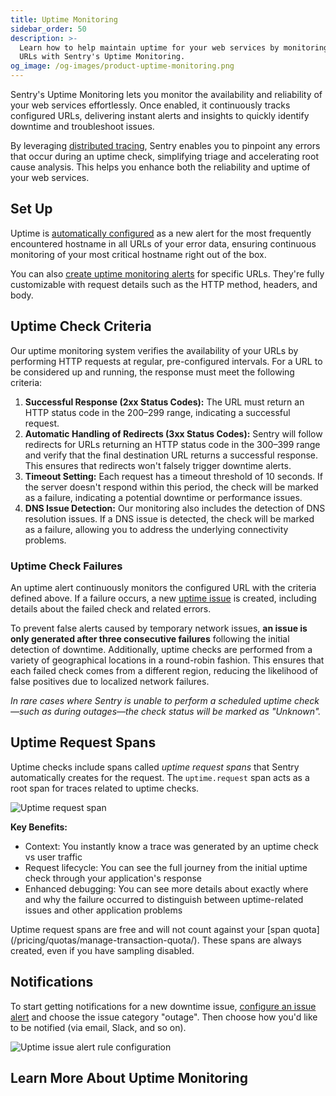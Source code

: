 ```yaml
---
title: Uptime Monitoring
sidebar_order: 50
description: >-
  Learn how to help maintain uptime for your web services by monitoring relevant
  URLs with Sentry's Uptime Monitoring.
og_image: /og-images/product-uptime-monitoring.png
---
```


Sentry's Uptime Monitoring lets you monitor the availability and reliability of your web services effortlessly. Once enabled, it continuously tracks configured URLs, delivering instant alerts and insights to quickly identify downtime and troubleshoot issues.

By leveraging [distributed tracing](/concepts/key-terms/tracing/distributed-tracing/), Sentry enables you to pinpoint any errors that occur during an uptime check, simplifying triage and accelerating root cause analysis. This helps you enhance both the reliability and uptime of your web services.

## Set Up

Uptime is [automatically configured](/product/uptime-monitoring/automatic-detection/) as a new alert for the most frequently encountered hostname in all URLs of your error data, ensuring continuous monitoring of your most critical hostname right out of the box.

You can also [create uptime monitoring alerts](/product/alerts/create-alerts/) for specific URLs. They're fully customizable with request details such as the HTTP method, headers, and body.

## Uptime Check Criteria

Our uptime monitoring system verifies the availability of your URLs by performing HTTP requests at regular, pre-configured intervals. For a URL to be considered up and running, the response must meet the following criteria:

1. **Successful Response (2xx Status Codes):**
   The URL must return an HTTP status code in the 200–299 range, indicating a successful request.
2. **Automatic Handling of Redirects (3xx Status Codes):** Sentry will follow redirects for URLs returning an HTTP status code in the 300–399 range and verify that the final destination URL returns a successful response. This ensures that redirects won't falsely trigger downtime alerts.
3. **Timeout Setting:** Each request has a timeout threshold of 10 seconds.
   If the server doesn't respond within this period, the check will be marked as a failure,
   indicating a potential downtime or performance issues.
4. **DNS Issue Detection:** Our monitoring also includes the detection of DNS resolution issues.
   If a DNS issue is detected, the check will be marked as a failure,
   allowing you to address the underlying connectivity problems.

### Uptime Check Failures

An uptime alert continuously monitors the configured URL with the criteria defined above. If a failure occurs,
a new [uptime issue](/product/issues/issue-details/uptime-issues/) is created, including details about the failed check and related errors.

To prevent false alerts caused by temporary network issues, **an issue is only generated after three consecutive failures** following the initial detection of downtime. Additionally, uptime checks are performed from a variety of geographical locations in a round-robin fashion. This ensures that each failed check comes from a different region, reducing the likelihood of false positives due to localized network failures.

_In rare cases where Sentry is unable to perform a scheduled uptime check—such as during outages—the check status will be marked as "Unknown"._

## Uptime Request Spans

Uptime checks include spans called _uptime request spans_ that Sentry automatically creates for the request. The `uptime.request` span acts as a root span for traces related to uptime checks.

![Uptime request span](./img/uptime-request-span.png)

**Key Benefits:**

- Context: You instantly know a trace was generated by an uptime check vs user traffic
- Request lifecycle: You can see the full journey from the initial uptime check through your application's response
- Enhanced debugging: You can see more details about exactly where and why the failure occurred to distinguish between uptime-related issues and other application problems

<Alert type="info">
Uptime request spans are free and will not count against your [span quota](/pricing/quotas/manage-transaction-quota/). These spans are always created, even if you have sampling disabled.
</Alert>

## Notifications

To start getting notifications for a new downtime issue, [configure an issue alert](/product/alerts/create-alerts/issue-alert-config/) and choose the issue category "outage". Then choose how you'd like to be notified (via email, Slack, and so on).

![Uptime issue alert rule configuration](./img/uptime-issue-alert-rule.png)

## Learn More About Uptime Monitoring

<PageGrid />
